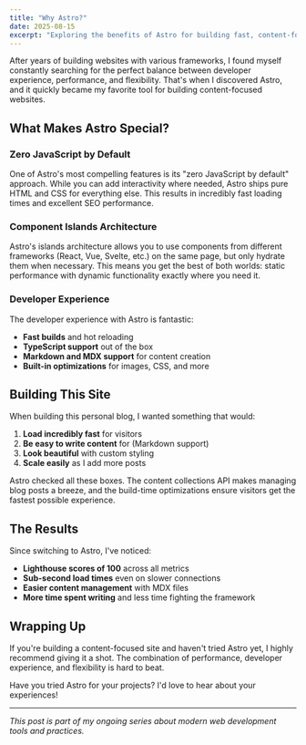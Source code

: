 ```yaml
---
title: "Why Astro?"
date: 2025-08-15
excerpt: "Exploring the benefits of Astro for building fast, content-focused websites and why it's become my go-to framework for static sites."
---
```


After years of building websites with various frameworks, I found myself constantly searching for the perfect balance between developer experience, performance, and flexibility. That's when I discovered Astro, and it quickly became my favorite tool for building content-focused websites.

## What Makes Astro Special?

### Zero JavaScript by Default

One of Astro's most compelling features is its "zero JavaScript by default" approach. While you can add interactivity where needed, Astro ships pure HTML and CSS for everything else. This results in incredibly fast loading times and excellent SEO performance.

### Component Islands Architecture

Astro's islands architecture allows you to use components from different frameworks (React, Vue, Svelte, etc.) on the same page, but only hydrate them when necessary. This means you get the best of both worlds: static performance with dynamic functionality exactly where you need it.

### Developer Experience

The developer experience with Astro is fantastic:

- **Fast builds** and hot reloading
- **TypeScript support** out of the box
- **Markdown and MDX support** for content creation
- **Built-in optimizations** for images, CSS, and more

## Building This Site

When building this personal blog, I wanted something that would:

1. **Load incredibly fast** for visitors
2. **Be easy to write content** for (Markdown support)
3. **Look beautiful** with custom styling
4. **Scale easily** as I add more posts

Astro checked all these boxes. The content collections API makes managing blog posts a breeze, and the build-time optimizations ensure visitors get the fastest possible experience.

## The Results

Since switching to Astro, I've noticed:

- **Lighthouse scores of 100** across all metrics
- **Sub-second load times** even on slower connections  
- **Easier content management** with MDX files
- **More time spent writing** and less time fighting the framework

## Wrapping Up

If you're building a content-focused site and haven't tried Astro yet, I highly recommend giving it a shot. The combination of performance, developer experience, and flexibility is hard to beat.

Have you tried Astro for your projects? I'd love to hear about your experiences!

---

*This post is part of my ongoing series about modern web development tools and practices.*
